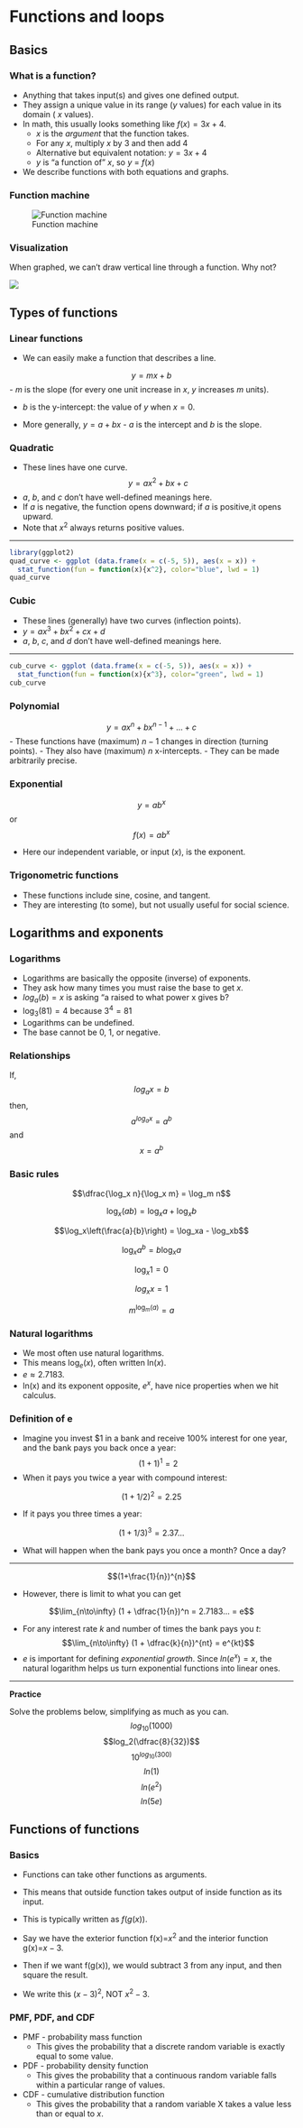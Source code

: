 # Functions and loops

## Basics

### What is a function?

-   Anything that takes input(s) and gives one defined output.
-   They assign a unique value in its range ($y$ values) for each value in its domain ( $x$ values).
-   In math, this usually looks something like $f(x) = 3x + 4$.
    -   $x$ is the *argument* that the function takes.
    -   For any $x$, multiply $x$ by 3 and then add 4
    -   Alternative but equivalent notation: $y = 3x + 4$
    -   $y$ is "a function of" $x$, so $y$ = $f(x)$
-   We describe functions with both equations and graphs.

### Function machine

![Function machine](images/function_machine.jpg){#fig-function-machine}

### Visualization

When graphed, we can't draw vertical line through a function. Why not?

![](images/function_notfunction.jpg)

## Types of functions

### Linear functions

-   We can easily make a function that describes a line.

$$y=mx+b$$ - $m$ is the slope (for every one unit increase in $x$, $y$ increases $m$ units). 

- $b$ is the y-intercept: the value of $y$ when $x=0$.

- More generally, $y=a+bx$ - $a$ is the intercept and $b$ is the slope.

### Quadratic

-   These lines have one curve. $$y=ax^2 + bx + c$$
-   $a$, $b$, and $c$ don't have well-defined meanings here.
-   If $a$ is negative, the function opens downward; if $a$ is positive,it opens upward.
-   Note that $x^2$ always returns positive values.

------------------------------------------------------------------------

```r
library(ggplot2)
quad_curve <- ggplot (data.frame(x = c(-5, 5)), aes(x = x)) +
  stat_function(fun = function(x){x^2}, color="blue", lwd = 1) 
quad_curve
```

### Cubic

-   These lines (generally) have two curves (inflection points).
-   $y=ax^3 + bx^2 + cx +d$
-   $a$, $b$, $c$, and $d$ don't have well-defined meanings here.

------------------------------------------------------------------------

```r
cub_curve <- ggplot (data.frame(x = c(-5, 5)), aes(x = x)) +
  stat_function(fun = function(x){x^3}, color="green", lwd = 1) 
cub_curve
```

### Polynomial

$$y=ax^n + bx^{n-1} + ... + c$$ 
- These functions have (maximum) $n-1$ changes in direction (turning points). 
- They also have (maximum) $n$ x-intercepts. 
- They can be made arbitrarily precise.

### Exponential

$$y = ab^{x}$$ or $$f(x)=ab^x$$

-   Here our independent variable, or input ($x$), is the exponent.

### Trigonometric functions

-   These functions include sine, cosine, and tangent.
-   They are interesting (to some), but not usually useful for social science.

## Logarithms and exponents

### Logarithms

-   Logarithms are basically the opposite (inverse) of exponents.
-   They ask how many times you must raise the base to get $x$.
-   $log_a(b)=x$ is asking "a raised to what power x gives b?
-   $\log_3(81) = 4$ because $3^4=81$
-   Logarithms can be undefined.
-   The base cannot be 0, 1, or negative.

### Relationships

If, $$ log_ax=b$$ then, $$a^{log_{a}x}=a^b$$ and $$x=a^b$$

### Basic rules

$$\dfrac{\log_x n}{\log_x m} = \log_m n$$

$$\log_x(ab) = \log_xa + \log_xb $$

$$\log_x\left(\frac{a}{b}\right) = \log_xa - \log_xb$$

$$\log_xa^b = b \log_x a$$

$$\log_x 1 = 0$$

$$log_{x}x=1$$

$$m^{\log_m(a)} = a$$ 

### Natural logarithms

-   We most often use natural logarithms.
-   This means log$_e(x)$, often written ln$(x)$.
-   $e \approx 2.7183$.
-   ln(x) and its exponent opposite, $e^x$, have nice properties when we hit calculus.

### Definition of e

-   Imagine you invest \$1 in a bank and receive 100% interest for one year, and the bank pays you back once a year: $$(1+1)^1= 2$$
-   When it pays you twice a year with compound interest:

$$(1+1/2)^2=2.25$$

-   If it pays you three times a year:

$$(1+1/3)^3=2.37...$$

-   What will happen when the bank pays you once a month? Once a day?

------------------------------------------------------------------------

$$(1+\frac{1}{n})^{n}$$

-   However, there is limit to what you can get

$$\lim_{n\to\infty} (1 + \dfrac{1}{n})^n = 2.7183... = e$$

-   For any interest rate $k$ and number of times the bank pays you $t$: $$\lim_{n\to\infty} (1 + \dfrac{k}{n})^{nt} = e^{kt}$$
-   $e$ is important for defining *exponential growth*. Since $ln(e^x) = x$, the natural logarithm helps us turn exponential functions into linear ones.

------------------------------------------------------------------------

**Practice**

Solve the problems below, simplifying as much as you can. $$log_{10}(1000)$$ $$log_2(\dfrac{8}{32})$$ $$10^{log_{10}(300)}$$ $$ln(1)$$ $$ln(e^2)$$ $$ln(5e)$$

## Functions of functions

### Basics

-   Functions can take other functions as arguments.

-   This means that outside function takes output of inside function as its input.

-   This is typically written as $f(g(x))$.

-   Say we have the exterior function f(x)=$x^2$ and the interior function g(x)=$x-3$.

-   Then if we want f(g(x)), we would subtract 3 from any input, and then square the result.

-   We write this $(x-3)^2$, NOT $x^2-3$.

### PMF, PDF, and CDF

-   PMF - probability mass function
    -   This gives the probability that a discrete random variable is exactly equal to some value.
-   PDF - probability density function
    -   This gives the probability that a continuous random variable falls within a particular range of values.
-   CDF - cumulative distribution function
    -   This gives the probability that a random variable X takes a value less than or equal to $x$.
